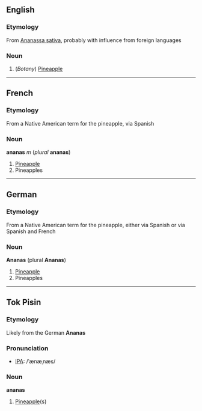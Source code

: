 ==English==
===Etymology===
From [[Ananassa sativa]], probably with influence from foreign languages

===Noun===
# (''Botany'') [[Pineapple]]

----

==French==
===Etymology===
From a Native American term for the pineapple, via Spanish

===Noun===
'''ananas''' ''m'' (''plural'' '''ananas''')

# [[Pineapple]]
# Pineapples

----

==German==
===Etymology===
From a Native American term for the pineapple, either via Spanish or via Spanish and French

===Noun===
'''Ananas''' (plural '''Ananas''')
# [[Pineapple]]
# Pineapples

----

==Tok Pisin==
===Etymology===
Likely from the German '''Ananas'''

===Pronunciation===
* [[Wiktionary:Pronunciation_key|IPA]]: /ˈænæˌnæs/

===Noun===
'''ananas'''
# [[Pineapple]](s)